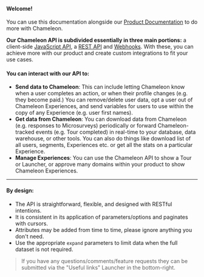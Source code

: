 #### Welcome!

You can use this documentation alongside our [Product Documentation](https://help.chameleon.io/) to do more with Chameleon.


**Our Chameleon API is subdivided essentially in three main portions:** a client-side [JavaScript API](/js/overview), a [REST API](/api/overview) and [Webhooks](/webhooks/overview). With these, you can achieve more with our product and create custom integrations to fit your use cases.

#### You can interact with our API to:

- **Send data to Chameleon**: This can include letting Chameleon know when a user completes an action, or when their profile changes (e.g. they become paid.) You can remove/delete user data, opt a user out of Chameleon Experiences, and send variables for users to use within the copy of any Experience (e.g. user first names).
- **Get data from Chameleon**: You can download data from Chameleon (e.g. responses to Microsurveys) periodically or forward Chameleon-tracked events (e.g. Tour completed) in real-time to your database, data warehouse, or other tools. You can also do things like download list of all users, segments, Experiences etc. or get all the stats on a particular Experience.
- **Manage Experiences**: You can use the Chameleon API to show a Tour or Launcher, or approve many domains within your product to show Chameleon Experiences.

-------

#### By design:

- The API is straightforward, flexible, and designed with RESTful intentions.
- It is consistent in its application of parameters/options and paginates with cursors.
- Attributes may be added from time to time, please ignore anything you don't need.
- Use the appropriate `expand` parameters to limit data when the full dataset is not required.



> If you have any questions/comments/feature requests they can be submitted via the "Useful links" Launcher in the bottom-right.
